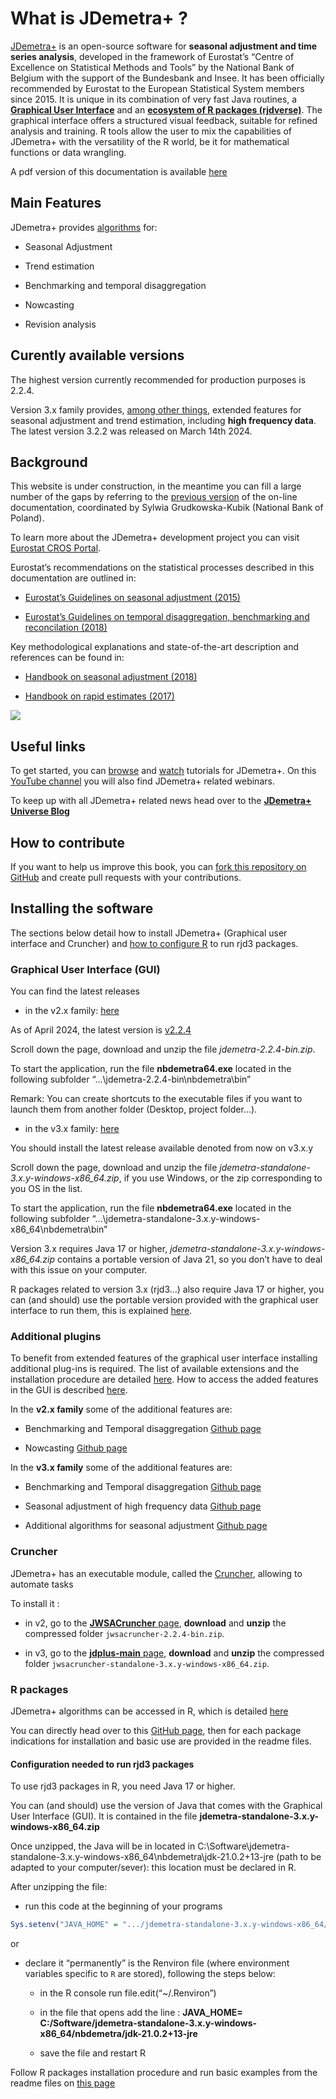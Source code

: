 # What is JDemetra+ ? {.unnumbered}

[JDemetra+](https://github.com/jdemetra) is an open-source software for **seasonal adjustment and time series analysis**, developed in the framework of Eurostat's "Centre of Excellence on Statistical Methods and Tools" by the National Bank of Belgium with the support of the Bundesbank and Insee. It has been officially recommended by Eurostat to the European Statistical System members since 2015. It is unique in its combination of very fast Java routines, a [**Graphical User Interface**](#t-gui-overview) and an [**ecosystem of R packages (rjdverse)**](https://github.com/rjdverse?view_as=public). The graphical interface offers a structured visual feedback, suitable for refined analysis and training. R tools allow the user to mix the capabilities of JDemetra+ with the versatility of the R world, be it for mathematical functions or data wrangling.

A pdf version of this documentation is available [here](https://github.com/annasmyk/JD_Quarto_Book/blob/main/_book/JDemetra%2B-documentation.pdf)

## Main Features

JDemetra+ provides [algorithms](#part-A) for:

-   Seasonal Adjustment

-   Trend estimation

-   Benchmarking and temporal disaggregation

-   Nowcasting

-   Revision analysis

## Curently available versions

The highest version currently recommended for production purposes is 2.2.4.

Version 3.x  family provides, [among other things](#v3-vs-v2), extended features for seasonal adjustment and trend estimation, including **high frequency data**. The latest version 3.2.2 was released on March 14th 2024.

## Background

This website is under construction, in the meantime you can fill a large number of the gaps by referring to the [previous version](https://jdemetradocumentation.github.io/JDemetra-documentation) of the on-line documentation, coordinated by Sylwia Grudkowska-Kubik (National Bank of Poland).

To learn more about the JDemetra+ development project you can visit [Eurostat CROS Portal](https://ec.europa.eu/eurostat/cros/content/centre-excellence-statistical-methods-and-tools).

Eurostat's recommendations on the statistical processes described in this documentation are outlined in:

-   [Eurostat's Guidelines on seasonal adjustment (2015)](https://ec.europa.eu/eurostat/documents/3859598/6830795/KS-GQ-15-001-EN-N.pdf)

-   [Eurostat's Guidelines on temporal disaggregation, benchmarking and reconcilation (2018)](https://ec.europa.eu/eurostat/documents/3859598/9441376/KS-06-18-355-EN.pdf)

Key methodological explanations and state-of-the-art description and references can be found in:

-   [Handbook on seasonal adjustment (2018)](https://ec.europa.eu/eurostat/documents/3859598/8939616/KS-GQ-18-001-EN-N.pdf)

-   [Handbook on rapid estimates (2017)](https://ec.europa.eu/eurostat/documents/3859598/8555708/KS-GQ-17-008-EN-N.pdf)


![](All_images/jdemetra+.png)


## Useful links

To get started, you can [browse](https://github.com/TanguyBarthelemy/JD_Tutorials) and [watch](https://www.youtube.com/@TSwithJDemetraandR) tutorials for JDemetra+. On this [YouTube channel](https://www.youtube.com/@TSwithJDemetraandR) you will also find JDemetra+ related webinars.

To keep up with all JDemetra+ related news head over to the [**JDemetra+ Universe Blog**](https://jdemetra-universe-blog.netlify.app/)


## How to contribute 

If you want to help us improve this book, you can [fork this repository on GitHub](https://github.com/annasmyk/JD_Quarto_Book) and create pull requests with your contributions.

## Installing the software

The sections below detail how to install JDemetra+ (Graphical user interface and Cruncher) and [how to configure R](#Rconfig) to run rjd3 packages.


### Graphical User Interface (GUI) {#ind-inst-gui}

You can find the latest releases 

- in the v2.x family: [here](https://github.com/jdemetra/jdemetra-app/releases)

As of April 2024, the latest version is [v2.2.4](https://github.com/jdemetra/jdemetra-app/releases/tag/v2.2.4)

Scroll down the page, download and unzip the file *jdemetra-2.2.4-bin.zip*.

To start the application, run the file **nbdemetra64.exe** located in the following subfolder "...\\jdemetra-2.2.4-bin\\nbdemetra\\bin"
 
Remark: You can create shortcuts to the executable files if you want to launch them from another folder (Desktop, project folder...).


- in the v3.x family: [here](https://github.com/jdemetra/jdplus-main/releases)

You should install the latest release available denoted from now on v3.x.y 

Scroll down the page, download and unzip the file *jdemetra-standalone-3.x.y-windows-x86_64.zip*, if you use Windows, or the zip corresponding to you OS in the list.

To start the application, run the file **nbdemetra64.exe** located in the following subfolder "...\\jdemetra-standalone-3.x.y-windows-x86_64\\nbdemetra\\bin"

Version 3.x requires Java 17 or higher, *jdemetra-standalone-3.x.y-windows-x86_64.zip* contains a portable version of Java 21, so you don't have to deal with this issue on your computer.

R packages related to version 3.x (rjd3...) also require Java 17 or higher, you can (and should) use the portable version provided with the graphical user interface to run them, this is explained [here](#Rconfig).

### Additional plugins

To benefit from extended features of the graphical user interface installing additional plug-ins is required. The list of available extensions and the installation procedure are detailed [here](#t-plug-ins). How to access the added features in the GUI is described [here](#t-gui-sa).

In the **v2.x family** some of the additional features are:

- Benchmarking and Temporal disaggregation [Github page](https://github.com/nbbrd/jdemetra-benchmarking%22)
    
- Nowcasting [Github page](https://github.com/nbbrd/jdemetra-nowcasting)
    
In the **v3.x family** some of the additional features are:

- Benchmarking and Temporal disaggregation [Github page](https://github.com/jdemetra/jdplus-benchmarking)
    
- Seasonal adjustment of high frequency data [Github page](https://github.com/jdemetra/jdplus-incubator)
    
- Additional algorithms for seasonal adjustment [Github page](https://github.com/jdemetra/jdplus-incubator)


### Cruncher 

JDemetra+ has an executable module, called the [Cruncher](#t-prod), allowing to automate tasks 

To install it :

- in v2, go to the [**JWSACruncher** page](https://github.com/jdemetra/jwsacruncher), **download** and **unzip** the compressed folder `jwsacruncher-2.2.4-bin.zip`.

- in v3, go to the [**jdplus-main** page](https://github.com/jdemetra/jdplus-main), **download** and **unzip** the compressed folder `jwsacruncher-standalone-3.x.y-windows-x86_64.zip`.

### R packages 

JDemetra+ algorithms can be accessed in R, which is detailed [here](#t-r-packs)

You can directly head over to this [GitHub page](https://github.com/rjdemetra), then for each package indications for installation and basic use are provided in the readme files.

<!-- general readme to build and specific to check -->


#### Configuration needed to run rjd3 packages {#Rconfig}

To use rjd3 packages in R, you need Java 17 or higher.

You can (and should) use the version of Java that comes with the Graphical User Interface (GUI). It is contained in the file **jdemetra-standalone-3.x.y-windows-x86_64.zip**

Once unzipped, the Java will be in located in  C:\\Software\\jdemetra-standalone-3.x.y-windows-x86_64\\nbdemetra\\jdk-21.0.2+13-jre (path to be adapted to your computer/sever): this location must be declared in R.

After unzipping the file: 

- run this code at the beginning of your programs


```r
Sys.setenv("JAVA_HOME" = ".../jdemetra-standalone-3.x.y-windows-x86_64/nbdemetra/jdk-21.0.2+13-jre")
```

or 

- declare it "permanently" is the Renviron file (where environment variables specific to `R` are stored), following the steps below:

    - in the R console run file.edit("~/.Renviron")

    - in the file that opens add the line :
**JAVA_HOME= C:/Software/jdemetra-standalone-3.x.y-windows-x86_64/nbdemetra/jdk-21.0.2+13-jre**

    - save the file and restart R

Follow R packages installation procedure and run basic examples from the readme files on [this page](https://github.com/rjdverse) 



